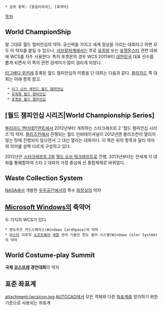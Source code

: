  * 상위 항목: [동음이의어], [축약어]

[[목차]]
== World ChampionShip ==
말 그대로 월드 챔피언십의 약자. 공신력을 가지고 세계 정상을 가리는 대회라고 하면 모두 이 약자를 붙일 수 있으나, [[서브컬처]]계에서는 주로 [[유희왕]] 또는 [[포켓몬스터]] 관련 대회에 WCS를 자주 사용한다. 특히 포켓몬의 경우 WCS 2011부터 [[대한민국]] 대표 선수를 뽑게 되면서 이 쪽의 관련 검색어가 많이 걸리게 되었다.

[[리그베다 위키]]에 등록된 월드 챔피언십의 이름을 단 대회는 다음과 같다. [[블리자드]] 쪽 대회는 아래 항목 참고.

  * [[리그 오브 레전드 월드 챔피언십]]
  * [[유희왕 월드 챔피언십]]
  * [[포켓몬 월드 챔피언십]]
== [월드 챔피언십 시리즈|World Championship Series] ==
[[블리자드 엔터테인먼트]]에서 2012년부터 개최하는 스타크래프트 2 '월드 챔피언십 시리즈'의 약자. [[블리즈컨]]에서 진행되는 월드 인비테이셔널이 2012년엔 블리즈컨이 열리지 않는 탓에 진행되지 않으면서 그 대신 열리는 대회이다. 이 쪽은 위의 항목과 달리 약자의 의미를 살짝 다르게 구성하고 있다.

2012년은 [[스타크래프트 2]]와 [[월드 오브 워크래프트]]로 진행, 2013년부터는 전세계 각 대회를 통폐합하여 스타 2 대회의 가장 중심에 선 통합체제로 바뀌었다.
== Waste Collection System ==
[[NASA]]에서 개발한 [[우주]]공간에서의 특수 [[화장실]]의 약자
== [[Microsoft Windows]]의 축약어 ==
두 가지의 WCS가 있다.
 * 윈도우즈 카드스페이스(Windows CardSpace)의 약자
 * [[비스타]] 이후의 [[소프트웨어]] [[색깔]] 관리 기술인 윈도 컬러 시스템(Windows Color System)의 약자
== World Costume-play Summit ==
'''국제 [[코스프레]] 경연대회'''의 약자
== 표준 좌표계 ==
attachment:/wcsicon.jpg
[[AUTOCAD]]에서 모든 객체와 다른 [[좌표계]]를 정의하기 위한 기준으로 사용되는 좌표계
